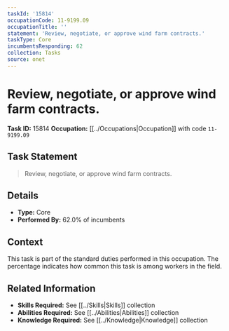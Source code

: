 ```yaml
---
taskId: '15814'
occupationCode: 11-9199.09
occupationTitle: ''
statement: 'Review, negotiate, or approve wind farm contracts.'
taskType: Core
incumbentsResponding: 62
collection: Tasks
source: onet
---
```

# Review, negotiate, or approve wind farm contracts.

**Task ID:** 15814
**Occupation:** [[../Occupations|Occupation]] with code `11-9199.09`

## Task Statement

> Review, negotiate, or approve wind farm contracts.

## Details

- **Type:** Core
- **Performed By:** 62.0% of incumbents

## Context

This task is part of the standard duties performed in this occupation. The percentage indicates how common this task is among workers in the field.

## Related Information

- **Skills Required:** See [[../Skills|Skills]] collection
- **Abilities Required:** See [[../Abilities|Abilities]] collection
- **Knowledge Required:** See [[../Knowledge|Knowledge]] collection
